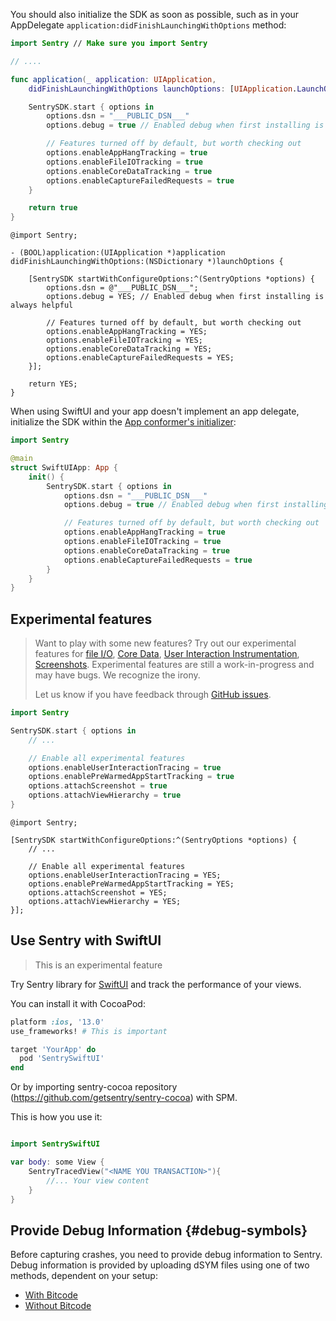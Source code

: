 You should also initialize the SDK as soon as possible, such as in your AppDelegate `application:didFinishLaunchingWithOptions` method:

```swift {tabTitle:Swift}
import Sentry // Make sure you import Sentry

// ....

func application(_ application: UIApplication,
    didFinishLaunchingWithOptions launchOptions: [UIApplication.LaunchOptionsKey: Any]?) -> Bool {

    SentrySDK.start { options in
        options.dsn = "___PUBLIC_DSN___"
        options.debug = true // Enabled debug when first installing is always helpful

        // Features turned off by default, but worth checking out
        options.enableAppHangTracking = true
        options.enableFileIOTracking = true
        options.enableCoreDataTracking = true
        options.enableCaptureFailedRequests = true
    }

    return true
}
```

```objc {tabTitle:Objective-C}
@import Sentry;

- (BOOL)application:(UIApplication *)application didFinishLaunchingWithOptions:(NSDictionary *)launchOptions {

    [SentrySDK startWithConfigureOptions:^(SentryOptions *options) {
        options.dsn = @"___PUBLIC_DSN___";
        options.debug = YES; // Enabled debug when first installing is always helpful

        // Features turned off by default, but worth checking out
        options.enableAppHangTracking = YES;
        options.enableFileIOTracking = YES;
        options.enableCoreDataTracking = YES;
        options.enableCaptureFailedRequests = YES;
    }];

    return YES;
}
```

When using SwiftUI and your app doesn't implement an app delegate, initialize the SDK within the [App conformer's initializer](https://developer.apple.com/documentation/swiftui/app/main()):

```swift
import Sentry

@main
struct SwiftUIApp: App {
    init() {
        SentrySDK.start { options in
            options.dsn = "___PUBLIC_DSN___"
            options.debug = true // Enabled debug when first installing is always helpful

            // Features turned off by default, but worth checking out
            options.enableAppHangTracking = true
            options.enableFileIOTracking = true
            options.enableCoreDataTracking = true
            options.enableCaptureFailedRequests = true
        }
    }
}
```
<!-- You can't write SwiftUI in Objective-C. Therefore no code sample. -->

## Experimental features

> Want to play with some new features? Try out our experimental features for [file I/O](/platforms/apple/performance/instrumentation/automatic-instrumentation/#file-io-instrumentation), [Core Data](/platforms/apple/performance/instrumentation/automatic-instrumentation/#core-data-instrumentation), [User Interaction Instrumentation](/platforms/apple/performance/instrumentation/automatic-instrumentation/#user-interaction-instrumentation), [Screenshots](https://docs.sentry.io/platforms/apple/guides/ios/enriching-events/screenshots/). Experimental features are still a work-in-progress and may have bugs. We recognize the irony.
>
> Let us know if you have feedback through [GitHub issues](https://github.com/getsentry/sentry-cocoa/issues).

```swift {tabTitle:Swift}
import Sentry

SentrySDK.start { options in
    // ...

    // Enable all experimental features
    options.enableUserInteractionTracing = true
    options.enablePreWarmedAppStartTracking = true
    options.attachScreenshot = true
    options.attachViewHierarchy = true
}
```
```objc {tabTitle:Objective-C}
@import Sentry;

[SentrySDK startWithConfigureOptions:^(SentryOptions *options) {
    // ...

    // Enable all experimental features
    options.enableUserInteractionTracing = YES;
    options.enablePreWarmedAppStartTracking = YES;
    options.attachScreenshot = YES;
    options.attachViewHierarchy = YES;
}];
```

## Use Sentry with SwiftUI

> This is an experimental feature

Try Sentry library for [SwiftUI](/platforms/apple/performance/instrumentation/swiftui-instrumentation) and track the performance of your views.

You can install it with CocoaPod:

```ruby
platform :ios, '13.0'
use_frameworks! # This is important

target 'YourApp' do
  pod 'SentrySwiftUI'
end
```

Or by importing sentry-cocoa repository (https://github.com/getsentry/sentry-cocoa) with SPM.

This is how you use it:
```swift {tabTitle:Swift}

import SentrySwiftUI

var body: some View {
    SentryTracedView("<NAME YOU TRANSACTION>"){ 
        //... Your view content
    }
}
```

## Provide Debug Information {#debug-symbols}

Before capturing crashes, you need to provide debug information to Sentry. Debug information is provided by uploading dSYM files using one of two methods, dependent on your setup:

- [With Bitcode](dsym/#dsym-with-bitcode)
- [Without Bitcode](dsym/#dsym-without-bitcode)
